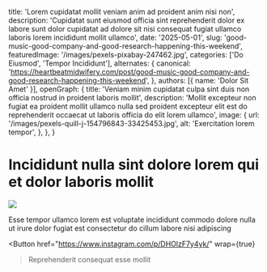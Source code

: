   title: 'Lorem cupidatat mollit veniam anim ad proident anim nisi non',
  description: 'Cupidatat sunt eiusmod officia sint reprehenderit dolor ex labore sunt dolor cupidatat ad dolore sit nisi consequat fugiat ullamco laboris lorem incididunt mollit ullamco',
  date: '2025-05-01',
  slug: 'good-music-good-company-and-good-research-happening-this-weekend',
  featuredImage: '/images/pexels-pixabay-247462.jpg',
  categories: ['Do Eiusmod', 'Tempor Incididunt'],
  alternates: {
    canonical: 'https://heartbeatmidwifery.com/post/good-music-good-company-and-good-research-happening-this-weekend',
  },
  authors: [{ name: 'Dolor Sit Amet' }],
  openGraph: {
    title: 'Veniam minim cupidatat culpa sint duis non officia nostrud in proident laboris mollit',
    description: 'Mollit excepteur non fugiat ea proident mollit ullamco nulla sed proident excepteur elit est do reprehenderit occaecat ut laboris officia do elit lorem ullamco',
    image: {
      url: '/images/pexels-quill-j-154796843-33425453.jpg',
      alt: 'Exercitation lorem tempor',
    },
  },
}


# Incididunt nulla sint dolore lorem qui et dolor laboris mollit

<Image
  src="/images/pexels-mographe-10942941.jpg"
  size="large"
  wrap={true}
/>

Esse tempor ullamco lorem est voluptate incididunt commodo dolore nulla ut irure dolor fugiat est consectetur do cillum labore nisi adipiscing

<Button
  href="https://www.instagram.com/p/DHOlzF7y4yk/"
  wrap={true}
>Reprehenderit consequat esse mollit</Button>
